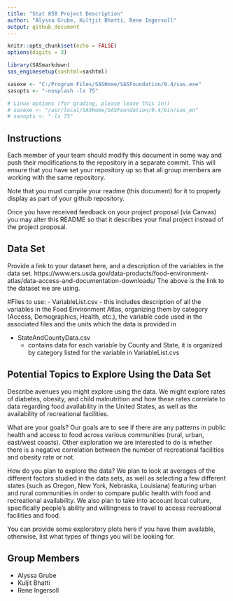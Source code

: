 ```yaml
---
title: "Stat 850 Project Description"
author: "Alyssa Grube, Kultjit Bhatti, Rene Ingersoll"
output: github_document
---
```


```r
knitr::opts_chunk$set(echo = FALSE)
options(digits = 3)
```

```r

library(SASmarkdown)
sas_enginesetup(sashtml=sashtml)

sasexe <- "C:/Program Files/SASHome/SASFoundation/9.4/sas.exe"
sasopts <- "-nosplash -ls 75"

# Linux options (for grading, please leave this in!)
# sasexe <- "/usr/local/SASHome/SASFoundation/9.4/bin/sas_en"
# sasopts <- "-ls 75"
```


## Instructions
  
Each member of your team should modify this document in some way and push their modifications to the repository in a separate commit. This will ensure that you have set your repository up so that all group members are working with the same repository. 

Note that you must compile your readme (this document) for it to properly display as part of your github repository. 

Once you have received feedback on your project proposal (via Canvas) you may alter this README so that it describes your final project instead of the project proposal. 

## Data Set
Provide a link to your dataset here, and a description of the variables in the data set.
https://www.ers.usda.gov/data-products/food-environment-atlas/data-access-and-documentation-downloads/
The above is the link to the dataset we are using.

#Files to use:
- VariableList.csv 
    - this includes description of all the variables in the Food Environment Atlas, organizing them by category (Access, Demographics, Health, etc.), the variable code used in the associated files and the units which the data is provided in
    
- StateAndCountyData.csv
    - contains data for each variable by County and State, it is organized by category listed for the variable in VariableList.cvs
    

## Potential Topics to Explore Using the Data Set
Describe avenues you might explore using the data. 
We might explore rates of diabetes, obesity, and child malnutrition and how these rates correlate to data regarding food availability in the United States, as well as the availability of recreational facilities. 

What are your goals? 
Our goals are to see if there are any patterns in public health and access to food across various communities (rural, urban, east/west coasts). Other exploration we are interested to do is whether there is a negative correlation between the number of recreational facilities and obesity rate or not.

How do you plan to explore the data? 
We plan to look at averages of the different factors studied in the data sets, as well as selecting a few different states (such as Oregon, New York, Nebraska, Louisiana) featuring urban and rural communities in order to compare public health with food and recreational availability. We also plan to take into account local culture, specifically people's ability and willingness to travel to access recreational facilities and food. 


You can provide some exploratory plots here if you have them available, otherwise, list what types of things you will be looking for.



## Group Members
- Alyssa Grube
- Kuljit Bhatti
- Rene Ingersoll


